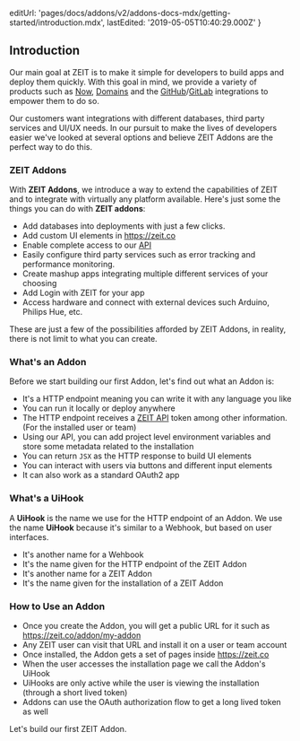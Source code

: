   editUrl:
    'pages/docs/addons/v2/addons-docs-mdx/getting-started/introduction.mdx',
  lastEdited: '2019-05-05T10:40:29.000Z'
}

## Introduction

Our main goal at ZEIT is to make it simple for developers to build apps and deploy them quickly. With this goal in mind, we provide a variety of products such as [Now](/now), [Domains](/domains) and the [GitHub](/docs/v2/integrations/now-for-github/)/[GitLab](/docs/v2/integrations/now-for-gitlab/) integrations to empower them to do so.

Our customers want integrations with different databases, third party services and UI/UX needs. In our pursuit to make the lives of developers easier we've looked at several options and believe ZEIT Addons are the perfect way to do this.

### ZEIT Addons

With **ZEIT Addons**, we introduce a way to extend the capabilities of ZEIT and to integrate with virtually any platform available. Here's just some the things you can do with **ZEIT addons**:

- Add databases into deployments with just a few clicks.
- Add custom UI elements in <https://zeit.co>
- Enable complete access to our [API](/docs/api)
- Easily configure third party services such as error tracking and performance monitoring.
- Create mashup apps integrating multiple different services of your choosing
- Add Login with ZEIT for your app
- Access hardware and connect with external devices such Arduino, Philips Hue, etc.

These are just a few of the possibilities afforded by ZEIT Addons, in reality, there is not limit to what you can create.

### What's an Addon

Before we start building our first Addon, let's find out what an Addon is:

- It's a HTTP endpoint meaning you can write it with any language you like
- You can run it locally or deploy anywhere
- The HTTP endpoint receives a [ZEIT API](/docs/api) token among other information. (For the installed user or team)
- Using our API, you can add project level environment variables and store some metadata related to the installation
- You can return `JSX` as the HTTP response to build UI elements
- You can interact with users via buttons and different input elements
- It can also work as a standard OAuth2 app

### What's a UiHook

A **UiHook** is the name we use for the HTTP endpoint of an Addon. We use the name **UiHook** because it's similar to a Webhook, but based on user interfaces.

- It's another name for a Wehbook
- It's the name given for the HTTP endpoint of the ZEIT Addon
- It's another name for a ZEIT Addon
- It's the name given for the installation of a ZEIT Addon

### How to Use an Addon

- Once you create the Addon, you will get a public URL for it such as <https://zeit.co/addon/my-addon>
- Any ZEIT user can visit that URL and install it on a user or team account
- Once installed, the Addon gets a set of pages inside <https://zeit.co>
- When the user accesses the installation page we call the Addon's UiHook
- UiHooks are only active while the user is viewing the installation (through a short lived token)
- Addons can use the OAuth authorization flow to get a long lived token as well

Let's build our first ZEIT Addon.
